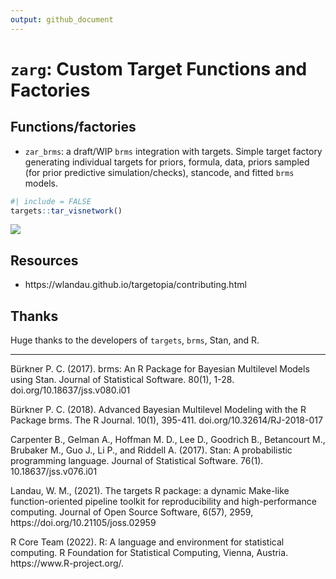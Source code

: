 ```yaml
---
output: github_document
---
```


# `zarg`: Custom Target Functions and Factories


## Functions/factories

- `zar_brms`: a draft/WIP `brms` integration with targets.
Simple target factory generating individual targets for priors,
formula, data, priors sampled (for prior predictive simulation/checks), stancode, and fitted `brms` models. 

```r
#| include = FALSE
targets::tar_visnetwork()
```

![](README_files/figure-gfm/tar_viz-1.png)


## Resources 

- https://wlandau.github.io/targetopia/contributing.html


## Thanks

Huge thanks to the developers of `targets`, `brms`, Stan, and R. 


---

Bürkner P. C. (2017). brms: An R Package for Bayesian Multilevel Models using Stan. Journal of Statistical Software. 80(1), 1-28. doi.org/10.18637/jss.v080.i01

Bürkner P. C. (2018). Advanced Bayesian Multilevel Modeling with the R Package brms. The R Journal. 10(1), 395-411. doi.org/10.32614/RJ-2018-017

Carpenter B., Gelman A., Hoffman M. D., Lee D., Goodrich B., Betancourt M., Brubaker M., Guo J., Li P., and Riddell A. (2017). Stan: A probabilistic programming language. Journal of Statistical Software. 76(1). 10.18637/jss.v076.i01

Landau, W. M., (2021). The targets R package: a dynamic Make-like
function-oriented pipeline toolkit for reproducibility and high-performance
computing. Journal of Open Source Software, 6(57), 2959,
https://doi.org/10.21105/joss.02959

R Core Team (2022). R: A language and environment for statistical computing. R
Foundation for Statistical Computing, Vienna, Austria. https://www.R-project.org/.